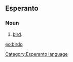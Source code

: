 ==Esperanto==
===Noun===
# [[bird]].

[[eo:birdo]]
[[Category:Esperanto language]]
{{Universala Vortaro}}